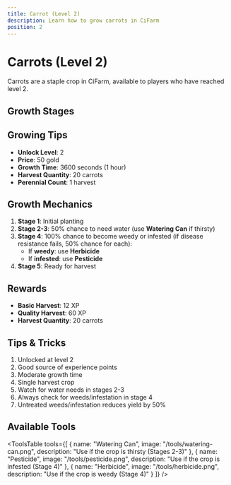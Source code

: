 ```yaml
---
title: Carrot (Level 2)
description: Learn how to grow carrots in CiFarm
position: 2
---
```



# Carrots (Level 2)

Carrots are a staple crop in CiFarm, available to players who have reached level 2.

## Growth Stages

<GrowthStages cropName="carrot" stages={5} />

## Growing Tips

- **Unlock Level**: 2
- **Price**: 50 gold
- **Growth Time**: 3600 seconds (1 hour)
- **Harvest Quantity**: 20 carrots
- **Perennial Count**: 1 harvest

## Growth Mechanics

1. **Stage 1**: Initial planting
2. **Stage 2-3**: 50% chance to need water (use **Watering Can** if thirsty)
3. **Stage 4**: 100% chance to become weedy or infested (if disease resistance fails, 50% chance for each):
   - If **weedy**: use **Herbicide**
   - If **infested**: use **Pesticide**
4. **Stage 5**: Ready for harvest

## Rewards

- **Basic Harvest**: 12 XP
- **Quality Harvest**: 60 XP
- **Harvest Quantity**: 20 carrots

## Tips & Tricks

1. Unlocked at level 2
2. Good source of experience points
3. Moderate growth time
4. Single harvest crop
5. Watch for water needs in stages 2-3
6. Always check for weeds/infestation in stage 4
7. Untreated weeds/infestation reduces yield by 50%

## Available Tools

<ToolsTable 
  tools={[
    {
      name: "Watering Can",
      image: "/tools/watering-can.png",
      description: "Use if the crop is thirsty (Stages 2-3)"
    },
    {
      name: "Pesticide",
      image: "/tools/pesticide.png",
      description: "Use if the crop is infested (Stage 4)"
    },
    {
      name: "Herbicide",
      image: "/tools/herbicide.png",
      description: "Use if the crop is weedy (Stage 4)"
    }
  ]} 
/> 